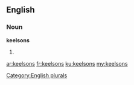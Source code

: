==English==

===Noun===
'''keelsons'''

# {{plural of|keelson}}

[[Category:English plurals]]

[[ar:keelsons]]
[[fr:keelsons]]
[[ku:keelsons]]
[[my:keelsons]]